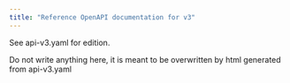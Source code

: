 ```yaml
---
title: "Reference OpenAPI documentation for v3"
---
```


See api-v3.yaml for edition.

Do not write anything here, it is meant to be overwritten by html generated from api-v3.yaml
